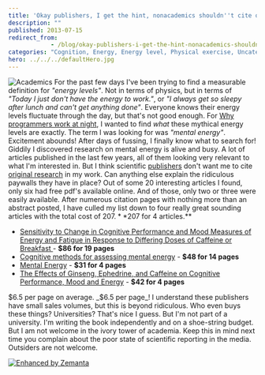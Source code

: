 ```yaml
---
title: 'Okay publishers, I get the hint, nonacademics shouldn''t cite original sources'
description: ""
published: 2013-07-15
redirect_from: 
            - /blog/okay-publishers-i-get-the-hint-nonacademics-shouldnt-cite-original-sources/swizec/6276
categories: "Cognition, Energy, Energy level, Physical exercise, Uncategorized"
hero: ../../../defaultHero.jpg
---
```

![Academics](https://www.filepicker.io/api/file/B556uUtqTkyDg4jyZvHr) For the past few days I&#x27;ve been trying to find a measurable definition for _&quot;energy levels&quot;_. Not in terms of physics, but in terms of _&quot;Today I just don&#x27;t have the energy to work.&quot;_, or _&quot;I always get so sleepy after lunch and can&#x27;t get anything done&quot;_. Everyone knows their energy levels fluctuate through the day, but that&#x27;s not good enough. For [Why programmers work at night](http://leanpub.com/nightowls), I wanted to find _what_ these mythical energy levels are exactly. The term I was looking for was _&quot;mental energy&quot;_. Excitement abounds! After days of fussing, I finally know what to search for! Giddily I discovered research on mental energy is alive and busy. A lot of articles published in the last few years, all of them looking very relevant to what I&#x27;m interested in. But I think scientific [publishers](http://en.wikipedia.org/wiki/Publishing "Publishing") don&#x27;t want me to cite [original research](http://en.wikipedia.org/wiki/Research "Research") in my work. Can anything else explain the ridiculous paywalls they have in place? Out of some 20 interesting articles I found, only six had free pdf&#x27;s available online. And of those, only two or three were easily available. After numerous citation pages with nothing more than an abstract posted, I have culled my list down to four really great sounding articles with the total cost of $207. **$207 for 4 articles.\*\*

- [Sensitivity to Change in Cognitive Performance and Mood Measures of Energy and Fatigue in Response to Differing Doses of Caffeine or Breakfast ](http://informahealthcare.com/doi/abs/10.1080/00207450802333995)- **\$86 for 19 pages**
- [Cognitive methods for assessing mental energy](http://www.ingentaconnect.com/content/maney/nns/2007/00000010/f0020005/art00005) - **\$48 for 14 pages**
- [Mental Energy](http://www.sciencedirect.com/science/article/pii/S0160289605000279) - **\$31 for 4 pages**
- [The Effects of Ginseng, Ephedrine, and Caffeine on Cognitive Performance, Mood and Energy](http://onlinelibrary.wiley.com/doi/10.1111/j.1753-4887.2001.tb06995.x/abstract) - **\$42 for 4 pages**

$6.5 per page on average. _$6.5 per page\_! I understand these publishers have small sales volumes, but this is beyond ridiculous. Who even buys these things? Universities? That&#x27;s nice I guess. But I&#x27;m not part of a university. I&#x27;m writing the book independently and on a shoe-string budget. But I am not welcome in the ivory tower of academia. Keep this in mind next time you complain about the poor state of scientific reporting in the media. Outsiders are not welcome.

[![Enhanced by Zemanta](http://img.zemanta.com/zemified_e.png?x-id=04f6efe8-67bb-4a5c-a4c1-43aac378e077)](http://www.zemanta.com/?px "Enhanced by Zemanta")
